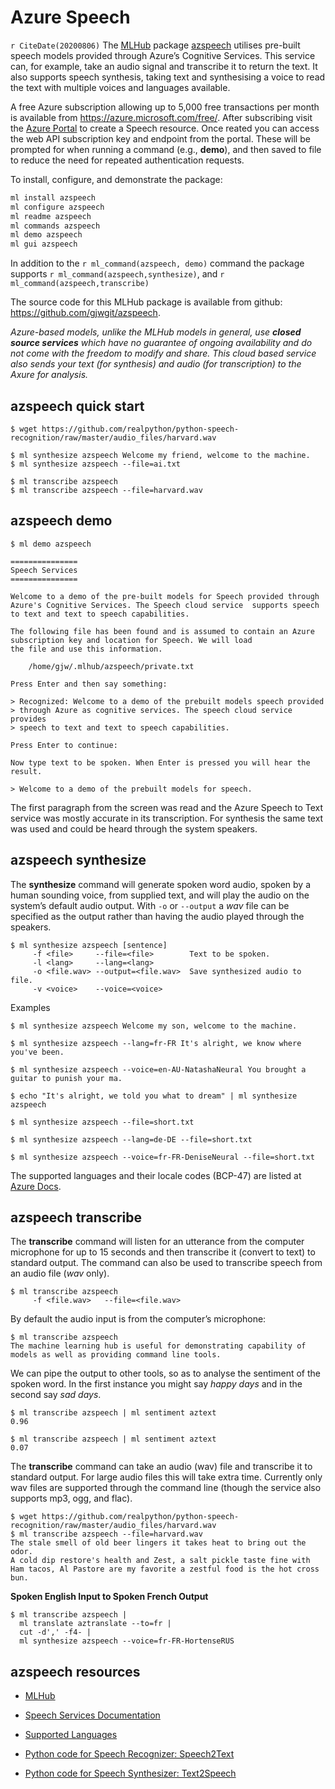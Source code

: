 # Azure Speech {#azspeech}

`r CiteDate(20200806)` The [MLHub](https://mlhub.ai) package
[azspeech](https://github.com/gjwgit/azspeech) utilises pre-built
speech models provided through Azure's Cognitive Services. This
service can, for example, take an audio signal and transcribe it to
return the text. It also supports speech synthesis, taking text and
synthesising a voice to read the text with multiple voices and
languages available.

A free Azure subscription allowing up to 5,000 free transactions per
month is available from <https://azure.microsoft.com/free/>. After
subscribing visit the [Azure Portal](https://ms.portal.azure.com) to
create a Speech resource. Once reated you can access the web API
subscription key and endpoint from the portal. These will be prompted
for when running a command (e.g., **demo**), and then saved to file to
reduce the need for repeated authentication requests.

To install, configure, and demonstrate the package:

```bash
ml install azspeech
ml configure azspeech
ml readme azspeech
ml commands azspeech
ml demo azspeech
ml gui azspeech
```

In addition to the `r ml_command(azspeech, demo)` command the package
supports `r ml_command(azspeech,synthesize)`, and 
`r ml_command(azspeech,transcribe)` 

The source code for this MLHub package is available from github:
<https://github.com/gjwgit/azspeech>.

*Azure-based models, unlike the MLHub models in general, use **closed
source services** which have no guarantee of ongoing availability and
do not come with the freedom to modify and share. This cloud based
service also sends your text (for synthesis) and audio (for
transcription) to the Axure for analysis.*

<!---------------------------------------------------------------------->
## azspeech quick start
<!---------------------------------------------------------------------->

```console
$ wget https://github.com/realpython/python-speech-recognition/raw/master/audio_files/harvard.wav

$ ml synthesize azspeech Welcome my friend, welcome to the machine.
$ ml synthesize azspeech --file=ai.txt

$ ml transcribe azspeech
$ ml transcribe azspeech --file=harvard.wav
```

<!---------------------------------------------------------------------->
## azspeech demo
<!---------------------------------------------------------------------->

```console
$ ml demo azspeech 

===============
Speech Services
===============

Welcome to a demo of the pre-built models for Speech provided through
Azure's Cognitive Services. The Speech cloud service  supports speech
to text and text to speech capabilities.

The following file has been found and is assumed to contain an Azure 
subscription key and location for Speech. We will load 
the file and use this information.

    /home/gjw/.mlhub/azspeech/private.txt

Press Enter and then say something: 

> Recognized: Welcome to a demo of the prebuilt models speech provided 
> through Azure as cognitive services. The speech cloud service provides
> speech to text and text to speech capabilities.

Press Enter to continue: 

Now type text to be spoken. When Enter is pressed you will hear the result.

> Welcome to a demo of the prebuilt models for speech.
```

The first paragraph from the screen was read and the Azure Speech to
Text service was mostly accurate in its transcription. For synthesis
the same text was used and could be heard through the system speakers.

<!---------------------------------------------------------------------->
## azspeech synthesize
<!---------------------------------------------------------------------->

The **synthesize** command will generate spoken word audio, spoken by
a human sounding voice, from supplied text, and will play the audio on
the system's default audio output. With `-o` or `--output` a *wav*
file can be specified as the output rather than having the audio
played through the speakers.

```console
$ ml synthesize azspeech [sentence]
     -f <file>     --file=<file> 	    Text to be spoken.
     -l <lang>     --lang=<lang>
     -o <file.wav> --output=<file.wav>  Save synthesized audio to file.
     -v <voice>    --voice=<voice>
```

Examples

```console
$ ml synthesize azspeech Welcome my son, welcome to the machine.

$ ml synthesize azspeech --lang=fr-FR It's alright, we know where you've been.

$ ml synthesize azspeech --voice=en-AU-NatashaNeural You brought a guitar to punish your ma.

$ echo "It's alright, we told you what to dream" | ml synthesize azspeech

$ ml synthesize azspeech --file=short.txt

$ ml synthesize azspeech --lang=de-DE --file=short.txt

$ ml synthesize azspeech --voice=fr-FR-DeniseNeural --file=short.txt
```

The supported languages and their locale codes (BCP-47) are listed at [Azure
Docs](https://docs.microsoft.com/en-gb/azure/cognitive-services/speech-service/language-support).

<!---------------------------------------------------------------------->
## azspeech transcribe
<!---------------------------------------------------------------------->

The **transcribe** command will listen for an utterance from the
computer microphone for up to 15 seconds and then transcribe it
(convert to text) to standard output. The command can also be used to
transcribe speech from an audio file (*wav* only).

```console
$ ml transcribe azspeech 
     -f <file.wav>   --file=<file.wav>
```

By default the audio input is from the computer's microphone:

```console
$ ml transcribe azspeech
The machine learning hub is useful for demonstrating capability of 
models as well as providing command line tools.
```

We can pipe the output to other tools, so as to analyse the sentiment
of the spoken word. In the first instance you might say *happy days*
and in the second say *sad days*.

```console
$ ml transcribe azspeech | ml sentiment aztext
0.96

$ ml transcribe azspeech | ml sentiment aztext
0.07
```

The **transcribe** command can take an audio (wav) file and transcribe
it to standard output. For large audio files this will take extra
time. Currently only wav files are supported through the command line
(though the service also supports mp3, ogg, and flac).

```console
$ wget https://github.com/realpython/python-speech-recognition/raw/master/audio_files/harvard.wav
$ ml transcribe azspeech --file=harvard.wav
The stale smell of old beer lingers it takes heat to bring out the odor.
A cold dip restore's health and Zest, a salt pickle taste fine with
Ham tacos, Al Pastore are my favorite a zestful food is the hot cross bun.
```

**Spoken English Input to Spoken French Output**

```console
$ ml transcribe azspeech |
  ml translate aztranslate --to=fr |
  cut -d',' -f4- |
  ml synthesize azspeech --voice=fr-FR-HortenseRUS
```

<!---------------------------------------------------------------------->
## azspeech resources
<!---------------------------------------------------------------------->

* [MLHub](https://mlhub.ai)

* [Speech Services
  Documentation](https://docs.microsoft.com/en-us/azure/cognitive-services/speech-service/)

* [Supported
  Languages](https://docs.microsoft.com/en-gb/azure/cognitive-services/speech-service/language-support)

* [Python code for Speech Recognizer:
  Speech2Text](https://github.com/Azure-Samples/cognitive-services-speech-sdk/blob/master/quickstart/python/from-microphone)
  
* [Python code for Speech Synthesizer:
  Text2Speech](https://github.com/Azure-Samples/cognitive-services-speech-sdk/blob/master/quickstart/python/text-to-speech)
